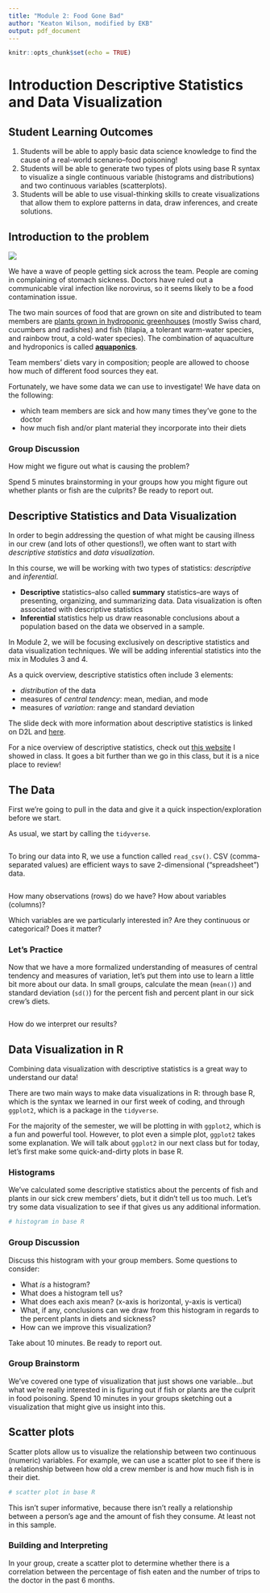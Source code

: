 ```yaml
---
title: "Module 2: Food Gone Bad"
author: "Keaton Wilson, modified by EKB"
output: pdf_document
---
```


```r
knitr::opts_chunk$set(echo = TRUE)
```

# Introduction Descriptive Statistics and Data Visualization

## Student Learning Outcomes

1.  Students will be able to apply basic data science knowledge to find the cause of a real-world scenario--food poisoning!
2.  Students will be able to generate two types of plots using base R syntax to visualize a single continuous variable (histograms and distributions) and two continuous variables (scatterplots).
3.  Students will be able to use visual-thinking skills to create visualizations that allow them to explore patterns in data, draw inferences, and create solutions.

## Introduction to the problem

![](aquaponics-system.png)

We have a wave of people getting sick across the team. People are coming in complaining of stomach sickness. Doctors have ruled out a communicable viral infection like norovirus, so it seems likely to be a food contamination issue.

The two main sources of food that are grown on site and distributed to team members are [plants grown in hydroponic greenhouses](https://thespoon.tech/scientists-in-antarctica-grow-food-without-soil-or-sunlight-get-ready-mars/) (mostly Swiss chard, cucumbers and radishes) and fish (tilapia, a tolerant warm-water species, and rainbow trout, a cold-water species). The combination of aquaculture and hydroponics is called [**aquaponics**](https://docs.google.com/presentation/d/1CciKgqhu9WhS3x-YaTgEF15B0TefFhqevufThvmEfSk/edit#slide=id.p).

Team members' diets vary in composition; people are allowed to choose how much of different food sources they eat.

Fortunately, we have some data we can use to investigate! We have data on the following:

-   which team members are sick and how many times they've gone to the doctor
-   how much fish and/or plant material they incorporate into their diets

### Group Discussion

How might we figure out what is causing the problem?

Spend 5 minutes brainstorming in your groups how you might figure out whether plants or fish are the culprits? Be ready to report out.

## Descriptive Statistics and Data Visualization

In order to begin addressing the question of what might be causing illness in our crew (and lots of other questions!), we often want to start with *descriptive statistics* and *data visualization*.

In this course, we will be working with two types of statistics: *descriptive* and *inferential*.

-   **Descriptive** statistics--also called **summary** statistics--are ways of presenting, organizing, and summarizing data. Data visualization is often associated with descriptive statistics
-   **Inferential** statistics help us draw reasonable conclusions about a population based on the data we observed in a sample.

In Module 2, we will be focusing exclusively on descriptive statistics and data visualization techniques. We will be adding inferential statistics into the mix in Modules 3 and 4.

As a quick overview, descriptive statistics often include 3 elements:

-   *distribution* of the data
-   measures of *central tendency*: mean, median, and mode
-   measures of *variation*: range and standard deviation

The slide deck with more information about descriptive statistics is linked on D2L and [here](https://docs.google.com/presentation/d/1EdrO4bTb5xtdg5go_iNr5pO8rpEG8Bryw2RXC85tQ7Q/edit#slide=id.g1f257db62cd_0_83).

For a nice overview of descriptive statistics, check out [this website](https://www.scribbr.com/statistics/descriptive-statistics/) I showed in class. It goes a bit further than we go in this class, but it is a nice place to review!

## The Data

First we're going to pull in the data and give it a quick inspection/exploration before we start.

As usual, we start by calling the `tidyverse`.

```r

```

To bring our data into R, we use a function called `read_csv()`. CSV (comma-separated values) are efficient ways to save 2-dimensional ("spreadsheet") data.

```r

```

How many observations (rows) do we have? How about variables (columns)?

Which variables are we particularly interested in? Are they continuous or categorical? Does it matter?

### Let's Practice

Now that we have a more formalized understanding of measures of central tendency and measures of variation, let's put them into use to learn a little bit more about our data. In small groups, calculate the mean (`mean()`) and standard deviation (`sd()`) for the percent fish and percent plant in our sick crew's diets.

```r

```

How do we interpret our results?

## Data Visualization in R

Combining data visualization with descriptive statistics is a great way to understand our data!

There are two main ways to make data visualizations in R: through base R, which is the syntax we learned in our first week of coding, and through `ggplot2`, which is a package in the `tidyverse`.

For the majority of the semester, we will be plotting in with `ggplot2`, which is a fun and powerful tool. However, to plot even a simple plot, `ggplot2` takes some explanation. We will talk about `ggplot2` in our next class but for today, let's first make some quick-and-dirty plots in base R.

### Histograms

We've calculated some descriptive statistics about the percents of fish and plants in our sick crew members' diets, but it didn't tell us too much. Let's try some data visualization to see if that gives us any additional information.

```r
# histogram in base R

```

### Group Discussion

Discuss this histogram with your group members. Some questions to consider:

-   What *is* a histogram?
-   What does a histogram tell us?
-   What does each axis mean? (x-axis is horizontal, y-axis is vertical)
-   What, if any, conclusions can we draw from this histogram in regards to the percent plants in diets and sickness?
-   How can we improve this visualization?

Take about 10 minutes. Be ready to report out.

### Group Brainstorm

We've covered one type of visualization that just shows one variable...but what we're really interested in is figuring out if fish or plants are the culprit in food poisoning. Spend 10 minutes in your groups sketching out a visualization that might give us insight into this.

## Scatter plots

Scatter plots allow us to visualize the relationship between two continuous (numeric) variables. For example, we can use a scatter plot to see if there is a relationship between how old a crew member is and how much fish is in their diet.

```r
# scatter plot in base R

```

This isn't super informative, because there isn't really a relationship between a person's age and the amount of fish they consume. At least not in this sample.

### Building and Interpreting

In your group, create a scatter plot to determine whether there is a correlation between the percentage of fish eaten and the number of trips to the doctor in the past 6 months.

```r

```
